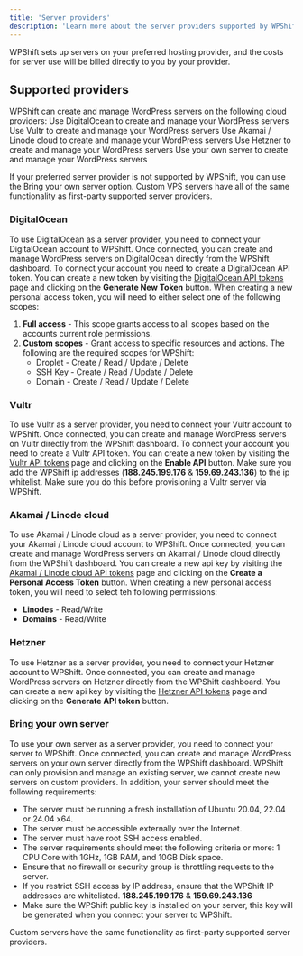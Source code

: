 ```yaml
---
title: 'Server providers'
description: 'Learn more about the server providers supported by WPShift'
---
```

<Info>WPShift sets up servers on your preferred hosting provider, and the costs for server use will be billed directly to you by your provider.</Info>

## Supported providers
WPShift can create and manage WordPress servers on the following cloud providers:
<CardGroup cols={2}>
    <Card title="DigitalOcean" href="/workspaces/providers#digitalocean">
        Use DigitalOcean to create and manage your WordPress servers
    </Card>
    <Card title="Vultr" href="/workspaces/providers#vultr">
        Use Vultr to create and manage your WordPress servers
    </Card>
    <Card title="Akamai / Linode cloud" href="/workspaces/providers#akamai-linode-cloud">
        Use Akamai / Linode cloud to create and manage your WordPress servers
    </Card>
    <Card title="Hetzner" href="/workspaces/providers#hetzner">
        Use Hetzner to create and manage your WordPress servers
    </Card>
    <Card title="Bring your own server" href="/workspaces/providers#bring-your-own-server">
        Use your own server to create and manage your WordPress servers
    </Card>
</CardGroup>

<Note>If your preferred server provider is not supported by WPShift, you can use the Bring your own server option. Custom VPS servers have all of the same functionality as first-party supported server providers.</Note>

### DigitalOcean
To use DigitalOcean as a server provider, you need to connect your DigitalOcean account to WPShift. Once connected, you can create and manage WordPress servers on DigitalOcean directly from the WPShift dashboard.
To connect your account you need to create a DigitalOcean API token. You can create a new token by visiting the [DigitalOcean API tokens](https://cloud.digitalocean.com/account/api/tokens) page and clicking on the **Generate New Token** button.
When creating a new personal access token, you will need to either select one of the following scopes:
1. **Full access** - This scope grants access to all scopes based on the accounts current role permissions.
2. **Custom scopes** - Grant access to specific resources and actions. The following are the required scopes for WPShift:
    - Droplet - Create / Read / Update / Delete
    - SSH Key - Create / Read / Update / Delete
    - Domain - Create / Read / Update / Delete

### Vultr
To use Vultr as a server provider, you need to connect your Vultr account to WPShift. Once connected, you can create and manage WordPress servers on Vultr directly from the WPShift dashboard.
To connect your account you need to create a Vultr API token. You can create a new token by visiting the [Vultr API tokens](https://my.vultr.com/settings/#settingsapi) page and clicking on the **Enable API** button.
<Warning>Make sure you add the WPShift ip addresses (**188.245.199.176** & **159.69.243.136**) to the ip whitelist. Make sure you do this before provisioning a Vultr server via WPShift.</Warning>

### Akamai / Linode cloud
To use Akamai / Linode cloud as a server provider, you need to connect your Akamai / Linode cloud account to WPShift. Once connected, you can create and manage WordPress servers on Akamai / Linode cloud directly from the WPShift dashboard.
You can create a new api key by visiting the [Akamai / Linode cloud API tokens](https://cloud.linode.com/profile/tokens) page and clicking on the **Create a Personal Access Token** button.
When creating a new personal access token, you will need to select teh following permissions:
- **Linodes** - Read/Write
- **Domains** - Read/Write

### Hetzner
To use Hetzner as a server provider, you need to connect your Hetzner account to WPShift. Once connected, you can create and manage WordPress servers on Hetzner directly from the WPShift dashboard.
You can create a new api key by visiting the [Hetzner API tokens](https://console.hetzner.cloud/projects) page and clicking on the **Generate API token** button.

### Bring your own server
To use your own server as a server provider, you need to connect your server to WPShift. Once connected, you can create and manage WordPress servers on your own server directly from the WPShift dashboard.
WPShift can only provision and manage an existing server, we cannot create new servers on custom providers.
In addition, your server should meet the following requirements:
- The server must be running a fresh installation of Ubuntu 20.04, 22.04 or 24.04 x64.
- The server must be accessible externally over the Internet.
- The server must have root SSH access enabled.
- The server requirements should meet the following criteria or more: 1 CPU Core with 1GHz, 1GB RAM, and 10GB Disk space.
- Ensure that no firewall or security group is throttling requests to the server.
- If you restrict SSH access by IP address, ensure that the WPShift IP addresses are whitelisted. **188.245.199.176** & **159.69.243.136**
- Make sure the WPShift public key is installed on your server, this key will be generated when you connect your server to WPShift.

Custom servers have the same functionality as first-party supported server providers.

